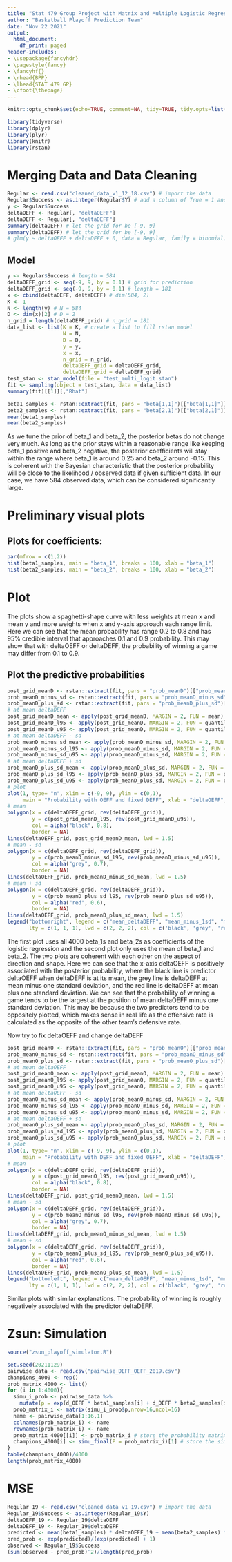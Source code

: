 ```yaml
---
title: "Stat 479 Group Project with Matrix and Multiple Logistic Regression"
author: "Basketball Playoff Prediction Team"
date: "Nov 22 2021"
output:
  html_document:
    df_print: paged
header-includes:
- \usepackage{fancyhdr}
- \pagestyle{fancy}
- \fancyhf{}
- \rhead{BPP}
- \lhead{STAT 479 GP}
- \cfoot{\thepage}
--- 
```


```r
knitr::opts_chunk$set(echo=TRUE, comment=NA, tidy=TRUE, tidy.opts=list(width.cutoff=45), warning=FALSE, message=FALSE, fig.align='center')

library(tidyverse)
library(dplyr)
library(plyr)
library(knitr)
library(rstan)
```

# Merging Data and Data Cleaning

```r
Regular <- read.csv("cleaned_data_v1_12_18.csv") # import the data 
Regular$Success <- as.integer(Regular$Y) # add a column of True = 1 and False = 0 from Column "Y"
y <- Regular$Success
deltaOEFF <- Regular[, "deltaOEFF"]
deltaDEFF <- Regular[, "deltaDEFF"]
summary(deltaOEFF) # let the grid for be [-9, 9]
summary(deltaDEFF) # let the grid for be [-9, 9]
# glm(y ~ deltaOEFF + deltaDEFF + 0, data = Regular, family = binomial) # cheat a little
```

## Model

```r
y <- Regular$Success # length = 584
deltaOEFF_grid <- seq(-9, 9, by = 0.1) # grid for prediction
deltaDEFF_grid <- seq(-9, 9, by = 0.1) # length = 181
x <- cbind(deltaOEFF, deltaDEFF) # dim(584, 2)
K <- 1
N <- length(y) # N = 584
D <- dim(x)[2] # D = 2
n_grid = length(deltaOEFF_grid) # n_grid = 181
data_list <- list(K = K, # create a list to fill rstan model
                  N = N,
                  D = D,
                  y = y,
                  x = x, 
                  n_grid = n_grid, 
                  deltaOEFF_grid = deltaOEFF_grid, 
                  deltaDEFF_grid = deltaDEFF_grid)
test_stan <- stan_model(file = "test_multi_logit.stan")
fit <- sampling(object = test_stan, data = data_list)
summary(fit)[[1]][,"Rhat"]
```

```r
beta1_samples <- rstan::extract(fit, pars = "beta[1,1]")[["beta[1,1]"]] # extract 4000 coefficients 
beta2_samples <- rstan::extract(fit, pars = "beta[2,1]")[["beta[2,1]"]]
mean(beta1_samples)
mean(beta2_samples)
```

As we tune the prior of beta_1 and beta_2, the posterior betas do not change very much. As long as the prior stays within a reasonable range like keeping beta_1 positive and beta_2 negative, the posterior coefficients will stay within the range where beta_1 is around 0.25 and beta_2 around -0.15. This is coherent with the Bayesian characteristic that the posterior probability will be close to the likelihood / observed data if given sufficient data. In our case, we have 584 observed data, which can be considered significantly large. 

# Preliminary visual plots

## Plots for coefficients: 

```r
par(mfrow = c(1,2))
hist(beta1_samples, main = "beta_1", breaks = 100, xlab = "beta_1")
hist(beta2_samples, main = "beta_2", breaks = 100, xlab = "beta_2")
```

# Plot

The plots show a spaghetti-shape curve with less weights at mean x and mean y and more weights when x and y-axis approach each range limit. Here we can see that the mean probability has range 0.2 to 0.8 and has 95% credible interval that approaches 0.1 and 0.9 probability. This may show that with deltaOEFF or deltaDEFF, the probability of winning a game may differ from 0.1 to 0.9. 

## Plot the predictive probabilities

```r
post_grid_meanD <- rstan::extract(fit, pars = "prob_meanD")[["prob_meanD"]]
prob_meanD_minus_sd <- rstan::extract(fit, pars = "prob_meanD_minus_sd")[["prob_meanD_minus_sd"]]
prob_meanD_plus_sd <- rstan::extract(fit, pars = "prob_meanD_plus_sd")[["prob_meanD_plus_sd"]]
# at mean deltaDEFF
post_grid_meanD_mean <- apply(post_grid_meanD, MARGIN = 2, FUN = mean)
post_grid_meanD_l95 <- apply(post_grid_meanD, MARGIN = 2, FUN = quantile, probs = 0.025)
post_grid_meanD_u95 <- apply(post_grid_meanD, MARGIN = 2, FUN = quantile, probs = 0.975)
# at mean deltaDEFF - sd
prob_meanD_minus_sd_mean <- apply(prob_meanD_minus_sd, MARGIN = 2, FUN = mean)
prob_meanD_minus_sd_l95 <- apply(prob_meanD_minus_sd, MARGIN = 2, FUN = quantile, probs = 0.025)
prob_meanD_minus_sd_u95 <- apply(prob_meanD_minus_sd, MARGIN = 2, FUN = quantile, probs = 0.975)
# at mean deltaDEFF + sd
prob_meanD_plus_sd_mean <- apply(prob_meanD_plus_sd, MARGIN = 2, FUN = mean)
prob_meanD_plus_sd_l95 <- apply(prob_meanD_plus_sd, MARGIN = 2, FUN = quantile, probs = 0.025)
prob_meanD_plus_sd_u95 <- apply(prob_meanD_plus_sd, MARGIN = 2, FUN = quantile, probs = 0.975)
# plot
plot(1, type= "n", xlim = c(-9, 9), ylim = c(0,1),
     main = "Probability with OEFF and fixed DEFF", xlab = "deltaOEFF", ylab = "Probability")
# mean
polygon(x = c(deltaOEFF_grid, rev(deltaOEFF_grid)), 
        y = c(post_grid_meanD_l95, rev(post_grid_meanD_u95)),
        col = alpha("black", 0.8),
        border = NA)
lines(deltaOEFF_grid, post_grid_meanD_mean, lwd = 1.5)
# mean - sd 
polygon(x = c(deltaOEFF_grid, rev(deltaOEFF_grid)), 
        y = c(prob_meanD_minus_sd_l95, rev(prob_meanD_minus_sd_u95)),
        col = alpha("grey", 0.7),
        border = NA)
lines(deltaOEFF_grid, prob_meanD_minus_sd_mean, lwd = 1.5)
# mean + sd
polygon(x = c(deltaOEFF_grid, rev(deltaOEFF_grid)), 
        y = c(prob_meanD_plus_sd_l95, rev(prob_meanD_plus_sd_u95)),
        col = alpha("red", 0.6),
        border = NA)
lines(deltaOEFF_grid, prob_meanD_plus_sd_mean, lwd = 1.5)
legend("bottomright", legend = c("mean_deltaDEFF", "mean_minus_1sd", "mean_plus_1sd"), 
       lty = c(1, 1, 1), lwd = c(2, 2, 2), col = c('black', 'grey', 'red'))
```

The first plot uses all 4000 beta_1s and beta_2s as coefficients of the logistic regression and the second plot only uses the mean of beta_1 and beta_2. The two plots are coherent with each other on the aspect of direction and shape. Here we can see that the x-axis deltaOEFF is positively associated with the posterior probability, where the black line is predictor deltaOEFF when deltaDEFF is at its mean, the grey line is deltaDEFF at mean minus one standard deviation, and the red line is deltaDEFF at mean plus one standard deviation. We can see that the probability of winning a game tends to be the largest at the position of mean deltaOEFF minus one standard deviation. This may be because the two predictors tend to be oppositely plotted, which makes sense in real life as the offensive rate is calculated as the opposite of the other team's defensive rate. 

Now try to fix deltaOEFF and change deltaDEFF

```r
post_grid_meanO <- rstan::extract(fit, pars = "prob_meanO")[["prob_meanO"]]
prob_meanO_minus_sd <- rstan::extract(fit, pars = "prob_meanO_minus_sd")[["prob_meanO_minus_sd"]]
prob_meanO_plus_sd <- rstan::extract(fit, pars = "prob_meanO_plus_sd")[["prob_meanO_plus_sd"]]
# at mean deltaOEFF
post_grid_meanO_mean <- apply(post_grid_meanO, MARGIN = 2, FUN = mean)
post_grid_meanO_l95 <- apply(post_grid_meanO, MARGIN = 2, FUN = quantile, probs = 0.025)
post_grid_meanO_u95 <- apply(post_grid_meanO, MARGIN = 2, FUN = quantile, probs = 0.975)
# at mean deltaOEFF - sd
prob_meanO_minus_sd_mean <- apply(prob_meanO_minus_sd, MARGIN = 2, FUN = mean)
prob_meanO_minus_sd_l95 <- apply(prob_meanO_minus_sd, MARGIN = 2, FUN = quantile, probs = 0.025)
prob_meanO_minus_sd_u95 <- apply(prob_meanO_minus_sd, MARGIN = 2, FUN = quantile, probs = 0.975)
# at mean deltaOEFF + sd
prob_meanO_plus_sd_mean <- apply(prob_meanO_plus_sd, MARGIN = 2, FUN = mean)
prob_meanO_plus_sd_l95 <- apply(prob_meanO_plus_sd, MARGIN = 2, FUN = quantile, probs = 0.025)
prob_meanO_plus_sd_u95 <- apply(prob_meanO_plus_sd, MARGIN = 2, FUN = quantile, probs = 0.975)
# plot
plot(1, type= "n", xlim = c(-9, 9), ylim = c(0,1),
     main = "Probability with DEFF and fixed OEFF", xlab = "deltaDEFF", ylab = "Probability")
# mean
polygon(x = c(deltaDEFF_grid, rev(deltaDEFF_grid)), 
        y = c(post_grid_meanO_l95, rev(post_grid_meanO_u95)),
        col = alpha("black", 0.8),
        border = NA)
lines(deltaDEFF_grid, post_grid_meanO_mean, lwd = 1.5)
# mean - sd 
polygon(x = c(deltaDEFF_grid, rev(deltaDEFF_grid)), 
        y = c(prob_meanO_minus_sd_l95, rev(prob_meanO_minus_sd_u95)),
        col = alpha("grey", 0.7),
        border = NA)
lines(deltaDEFF_grid, prob_meanO_minus_sd_mean, lwd = 1.5)
# mean + sd
polygon(x = c(deltaDEFF_grid, rev(deltaDEFF_grid)), 
        y = c(prob_meanO_plus_sd_l95, rev(prob_meanO_plus_sd_u95)),
        col = alpha("red", 0.6),
        border = NA)
lines(deltaDEFF_grid, prob_meanO_plus_sd_mean, lwd = 1.5)
legend("bottomleft", legend = c("mean_deltaOEFF", "mean_minus_1sd", "mean_plus_1sd"), 
       lty = c(1, 1, 1), lwd = c(2, 2, 2), col = c('black', 'grey', 'red'))
```

Similar plots with similar explanations. The probability of winning is roughly negatively associated with the predictor deltaDEFF. 


# Zsun: Simulation

```r
source("zsun_playoff_simulator.R")

set.seed(20211129)
pairwise_data <- read.csv("pairwise_DEFF_OEFF_2019.csv")
champions_4000 <- rep()
prob_matrix_4000 <- list()
for (i in 1:4000){
  simu_i_prob <- pairwise_data %>% 
    mutate(p = exp(d_OEFF * beta1_samples[i] + d_DEFF * beta2_samples[i])/ (1 + exp(d_OEFF * beta1_samples[i] + d_DEFF * beta2_samples[i])))
  prob_matrix_i <- matrix(simu_i_prob$p,nrow=16,ncol=16)
  name <- pairwise_data[1:16,1]
  colnames(prob_matrix_i) <- name
  rownames(prob_matrix_i) <- name
  prob_matrix_4000[[i]] <- prob_matrix_i # store the probability matrix
  champions_4000[i] <- simu_final(P = prob_matrix_i)[1] # store the simu_result
}
table(champions_4000)/4000
length(prob_matrix_4000)
```

# MSE

```r
Regular_19 <- read.csv("cleaned_data_v1_19.csv") # import the data 
Regular_19$Success <- as.integer(Regular_19$Y)
deltaOEFF_19 <- Regular_19$deltaOEFF
deltaDEFF_19 <- Regular_19$deltaDEFF
predicted <- mean(beta1_samples) * deltaOEFF_19 + mean(beta2_samples) * deltaDEFF_19
pred_prob <- exp(predicted)/(exp(predicted) + 1)
observed <- Regular_19$Success
(sum(observed - pred_prob)^2)/length(pred_prob)
```












